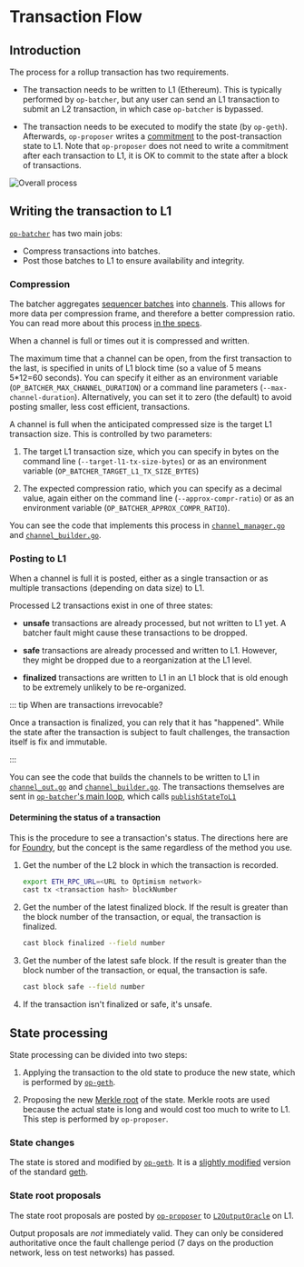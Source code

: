 # Transaction Flow

## Introduction

The process for a rollup transaction has two requirements.

- The transaction needs to be written to L1 (Ethereum).
  This is typically performed by `op-batcher`, but any user can send an L1 transaction to submit an L2 transaction, in which case `op-batcher` is bypassed.

- The transaction needs to be executed to modify the state (by `op-geth`).
  Afterwards, `op-proposer` writes a [commitment](https://en.wikipedia.org/wiki/Commitment_scheme) to the post-transaction state to L1.
  Note that `op-proposer` does not need to write a commitment after each transaction to L1, it is OK to commit to the state after a block of transactions.

![Overall process](/public/docs/op-stack/protocol/transaction-flow.svg)


## Writing the transaction to L1

[`op-batcher`](https://github.com/ethereum-optimism/optimism/tree/233ede59d16cb01bdd8e7ff662a153a4c3178bdd/op-batcher) has two main jobs:

- Compress transactions into batches.
- Post those batches to L1 to ensure availability and integrity.

### Compression

The batcher aggregates [sequencer batches](https://github.com/ethereum-optimism/optimism/blob/233ede59d16cb01bdd8e7ff662a153a4c3178bdd/specs/glossary.md#sequencer-batch) into [channels](https://github.com/ethereum-optimism/optimism/blob/233ede59d16cb01bdd8e7ff662a153a4c3178bdd/specs/glossary.md#channel).
This allows for more data per compression frame, and therefore a better compression ratio.
You can read more about this process [in the specs](https://github.com/ethereum-optimism/optimism/blob/233ede59d16cb01bdd8e7ff662a153a4c3178bdd/specs/derivation.md#batch-submission).

When a channel is full or times out it is compressed and written.

The maximum time that a channel can be open, from the first transaction to the last, is specified in units of L1 block time (so a value of 5 means 5*12=60 seconds).
You can specify it either as an environment variable (`OP_BATCHER_MAX_CHANNEL_DURATION`) or a command line parameters (`--max-channel-duration`).
Alternatively, you can set it to zero (the default) to avoid posting smaller, less cost efficient, transactions.

A channel is full when the anticipated compressed size is the target L1 transaction size. 
This is controlled by two parameters:

1. The target L1 transaction size, which you can specify in bytes on the command line (`--target-l1-tx-size-bytes`) or as an environment variable (`OP_BATCHER_TARGET_L1_TX_SIZE_BYTES`)

1. The expected compression ratio, which you can specify as a decimal value, again either on the command line (`--approx-compr-ratio`) or as an environment variable (`OP_BATCHER_APPROX_COMPR_RATIO`).

You can see the code that implements this process in [`channel_manager.go`](https://github.com/ethereum-optimism/optimism/blob/233ede59d16cb01bdd8e7ff662a153a4c3178bdd/op-batcher/batcher/channel_manager.go) and [`channel_builder.go`](https://github.com/ethereum-optimism/optimism/blob/233ede59d16cb01bdd8e7ff662a153a4c3178bdd/op-batcher/batcher/channel_builder.go).


### Posting to L1

When a channel is full it is posted, either as a single transaction or as multiple transactions (depending on data size) to L1. 

Processed L2 transactions exist in one of three states:

- **unsafe** transactions are already processed, but not written to L1 yet.
  A batcher fault might cause these transactions to be dropped.

- **safe** transactions are already processed and written to L1.
  However, they might be dropped due to a reorganization at the L1 level.

- **finalized** transactions are written to L1 in an L1 block that is old enough to be extremely unlikely to be re-organized.

::: tip When are transactions irrevocable?

Once a transaction is finalized, you can rely that it has "happened".
While the state after the transaction is subject to fault challenges, the transaction itself is fix and immutable.

:::

You can see the code that builds the channels to be written to L1 in [`channel_out.go`](https://github.com/ethereum-optimism/optimism/blob/233ede59d16cb01bdd8e7ff662a153a4c3178bdd/op-node/rollup/derive/channel_out.go) and [`channel_builder.go`](https://github.com/ethereum-optimism/optimism/blob/233ede59d16cb01bdd8e7ff662a153a4c3178bdd/op-node/rollup/derive/channel_out.go).
The transactions themselves are sent in [`op-batcher`'s main loop](https://github.com/ethereum-optimism/optimism/blob/915036aaa7eba7ee2ce290be90f78bb35df8d066/op-batcher/batcher/driver.go#L284-L299), which calls [`publishStateToL1`](https://github.com/ethereum-optimism/optimism/blob/915036aaa7eba7ee2ce290be90f78bb35df8d066/op-batcher/batcher/driver.go#L303-L344)


#### Determining the status of a transaction

This is the procedure to see a transaction's status.
The directions here are for [Foundry](https://book.getfoundry.sh/), but the concept is the same regardless of the method you use.


1. Get the number of the L2 block in which the transaction is recorded.

   ```sh
   export ETH_RPC_URL=<URL to Optimism network>
   cast tx <transaction hash> blockNumber
   ```

1. Get the number of the latest finalized block.
   If the result is greater than the block number of the transaction, or equal, the transaction is finalized.

   ```sh
   cast block finalized --field number
   ```

1. Get the number of the latest safe block.
   If the result is greater than the block number of the transaction, or equal, the transaction is safe.

   ```sh
   cast block safe --field number
   ```

1. If the transaction isn't finalized or safe, it's unsafe. 
   

## State processing

State processing can be divided into two steps:

1. Applying the transaction to the old state to produce the new state, which is performed by [`op-geth`](https://github.com/ethereum-optimism/op-geth).

1. Proposing the new [Merkle root](https://en.wikipedia.org/wiki/Merkle_tree) of the state.
   Merkle roots are used because the actual state is long and would cost too much to write to L1.
   This step is performed by `op-proposer`.

### State changes

The state is stored and modified by [`op-geth`](https://github.com/ethereum-optimism/op-geth).
It is a [slightly modified](https://op-geth.optimism.io/) version of the standard [geth](https://geth.ethereum.org/).


### State root proposals

The state root proposals are posted by [`op-proposer`](https://github.com/ethereum-optimism/optimism/tree/233ede59d16cb01bdd8e7ff662a153a4c3178bdd/op-proposer) to [`L2OutputOracle`](https://github.com/ethereum-optimism/optimism/blob/233ede59d16cb01bdd8e7ff662a153a4c3178bdd/packages/contracts-bedrock/contracts/L1/L2OutputOracle.sol) on L1. 

Output proposals are *not* immediately valid. 
They can only be considered authoritative once the fault challenge period (7 days on the production network, less on test networks) has passed.